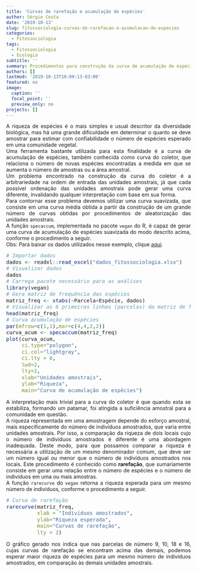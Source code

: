 ```yaml
---
title: 'Curvas de rarefação e acumulação de espécies'
author: Sérgio Costa
date: '2019-10-13'
slug: fitossociologia-curvas-de-rarefacao-e-acumulacao-de-especies
categories:
  - Fitossociologia
tags: 
  - Fitossociologia
  - Ecologia
subtitle: ''
summary: Procedimentos para construção da curva de acumulação de espécies (curva do coletor) e de curvas de rarefação.
authors: []
lastmod: '2019-10-13T10:09:13-03:00'
featured: no
image:
  caption: ''
  focal_point: ''
  preview_only: no
projects: []
---
```

A riqueza de espécies é o mais simples e usual descritor da diversidade biológica, mas há uma grande dificuldade em determinar o quanto se deve amostrar para estimar com confiabilidade o número de espécies esperado em uma comunidade vegetal.  
Uma ferramenta bastante utilizada para esta finalidade é a curva de acumulação de espécies, também conhecida como curva do coletor, que relaciona o número de novas espécies encontradas a medida em que se aumenta o número de amostras ou a área amostral.  
Um problema encontrado na construção da curva do coletor é a arbitrariedade na ordem de entrada das unidades amostrais, já que cada possível ordenação das unidades amostrais pode gerar uma curva diferente, invalidando qualquer interpretação com base em sua forma.  
Para contornar esse problema devemos utilizar uma curva suavizada, que consiste em uma curva média obtida a partir da construção de um grande número de curvas obtidas por procedimentos de aleatorização das unidades amostrais.  
A função `specaccum`, implementada no pacote `vegan` do R, é capaz de gerar uma curva de acumulação de espécies suavizada do modo descrito acima, conforme o procedimento a seguir.  
Obs: Para baixar os dados utilizados nesse exemplo, clique [aqui](https://github.com/sergiocostafh/mensura-r/blob/master/content/post/dados_fitossociologia.xlsx?raw=true).  
```r
# Importar dados
dados <- readxl::read_excel("dados_fitossociologia.xlsx")
# Visualizar dados
dados
# Carrega pacote necessário para as análises
library(vegan)
# Gera matriz de frequência das espécies
matriz_freq <- xtabs(~Parcela+Espécie, dados)
# Visualizar as 6 primeiras linhas (parcelas) da matriz de frequência gerada
head(matriz_freq)
# Curva acumulação de espécies
par(mfrow=c(1,1),mar=c(4,4,2,2))
curva_acum <- specaccum(matriz_freq)
plot(curva_acum, 
     ci.type="polygon",
     ci.col="lightgray",
     ci.lty = 0,
     lwd=2,
     lty=2,
     xlab="Unidades amostrais",
     ylab="Riqueza",
     main="Curva de acumulação de espécies")
```

A interpretação mais trivial para a curva do coletor é que quando esta se estabiliza, formando um patamar, foi atingida a suficiência amostral para a comunidade em questão.  
A riqueza representada em uma amostragem depende do esforço amostral, mais especificamente do número de indivíduos amostrados, que varia entre unidades amostrais. Por isso, a comparação da riqueza de dois locais cujo o número de indivíduos amostrados é diferente é uma abordagem inadequada. Deste modo, para que possamos comparar a riqueza é necessária a utilização de um mesmo denominador comum, que deve ser um número igual ou menor que o número de indivíduos amostrados nos locais. Este procedimento é conhecido como **rarefação**, que sumariamente consiste em gerar uma relação entre o número de espécies e o número de indivíduos em uma ou mais amostras.  
A função `rarecurve` do `vegan` retorna a riqueza esperada para um mesmo número de indivíduos, conforme o procedimento a seguir.
```r
# Curva de rarefação
rarecurve(matriz_freq,
          xlab = "Indivíduos amostrados",
          ylab="Riqueza esperada",
          main="Curvas de rarefação",
          lty = 2)
```

O gráfico gerado nos indica que nas parcelas de número 9, 10, 18 e 16, cujas curvas de rarefação se encontram acima das demais, podemos esperar maior riqueza de espécies para um mesmo número de indivíduos amostrados, em comparação às demais unidades amostrais.

<style>
body {
text-align: justify}
h1 {
text-align: center}
</style>
<style type="text/css">

body, td {
   font-size: 14px;
}
code.r{
  font-size: 14px;
}
pre {
  font-size: 14px
}
</style>
